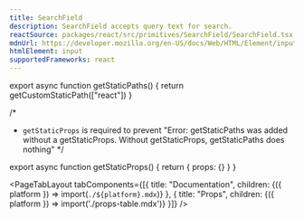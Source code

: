 ```yaml
---
title: SearchField
description: SearchField accepts query text for search.
reactSource: packages/react/src/primitives/SearchField/SearchField.tsx
mdnUrl: https://developer.mozilla.org/en-US/docs/Web/HTML/Element/input/search
htmlElement: input
supportedFrameworks: react
---
```




export async function getStaticPaths() {
  return getCustomStaticPath(["react"])
}

/*
 * `getStaticProps` is required to prevent "Error: getStaticPaths was added without a getStaticProps. Without getStaticProps, getStaticPaths does nothing"
*/

export async function getStaticProps() {
  return { props: {} }
}

<PageTabLayout 
  tabComponents={[{
    title: "Documentation", 
    children: <Fragment>{({ platform }) => import(`./${platform}.mdx`)}</Fragment>
  },
  {
    title: "Props", 
    children: <Fragment>{({ platform }) => import('./props-table.mdx')}</Fragment>
  }]}
/>
        